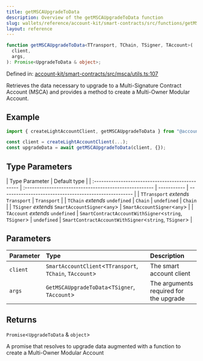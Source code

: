 ```yaml
---
title: getMSCAUpgradeToData
description: Overview of the getMSCAUpgradeToData function
slug: wallets/reference/account-kit/smart-contracts/src/functions/getMSCAUpgradeToData
layout: reference
---
```


```ts
function getMSCAUpgradeToData<TTransport, TChain, TSigner, TAccount>(
  client,
  args,
): Promise<UpgradeToData & object>;
```

Defined in: [account-kit/smart-contracts/src/msca/utils.ts:107](https://github.com/alchemyplatform/aa-sdk/blob/49e74eee8606f480b200b4612d00d950da8a8742/account-kit/smart-contracts/src/msca/utils.ts#L107)

Retrieves the data necessary to upgrade to a Multi-Signature Contract Account (MSCA) and provides a method to create a Multi-Owner Modular Account.

## Example

```ts
import { createLightAccountClient, getMSCAUpgradeToData } from "@account-kit/smart-contracts";

const client = createLightAccountClient(...);
const upgradeData = await getMSCAUpgradeToData(client, {});
```

## Type Parameters

| Type Parameter                                   | Default type                                           |
| :----------------------------------------------- | :----------------------------------------------------- | ----------- | ------------------------------------------------------ |
| `TTransport` _extends_ `Transport`               | `Transport`                                            |
| `TChain` _extends_ `undefined`                   | `Chain`                                                | `undefined` | `Chain`                                                |
| `TSigner` _extends_ `SmartAccountSigner`\<`any`> | `SmartAccountSigner`\<`any`>                           |
| `TAccount` _extends_ `undefined`                 | `SmartContractAccountWithSigner`\<`string`, `TSigner`> | `undefined` | `SmartContractAccountWithSigner`\<`string`, `TSigner`> |

## Parameters

| Parameter | Type                                                      | Description                            |
| :-------- | :-------------------------------------------------------- | :------------------------------------- |
| `client`  | `SmartAccountClient`\<`TTransport`, `TChain`, `TAccount`> | The smart account client               |
| `args`    | `GetMSCAUpgradeToData`\<`TSigner`, `TAccount`>            | The arguments required for the upgrade |

## Returns

`Promise`\<`UpgradeToData` & `object`>

A promise that resolves to upgrade data augmented with a function to create a Multi-Owner Modular Account
